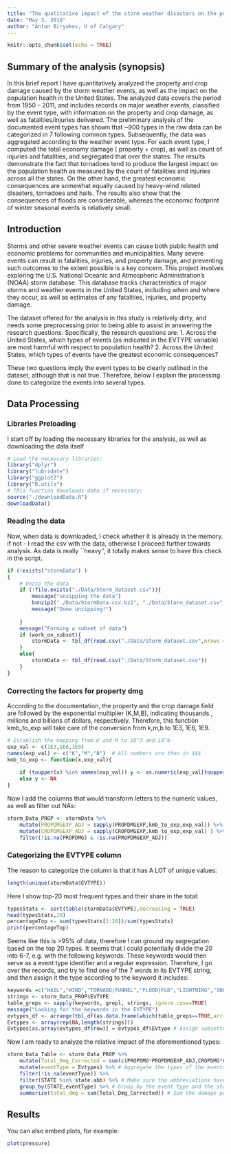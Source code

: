 ```yaml
---
title: "The qualitative impact of the storm weather disasters on the population health and economic consequences in the US "
date: "May 3, 2016"
author: "Anton Biryukov, U of Calgary"
---
```


```r
knitr::opts_chunk$set(echo = TRUE)
```

## Summary of the analysis (synopsis)

In this brief report I have quantitatively analyzed the property and crop damage caused by the storm weather events, as well as the impact on the population health in the United States. The analyzed data covers the period from 1950 -- 2011, and includes records on major weather events, classified by the event type, with information on the property and crop damage, as well as fatalities/injuries delivered. The preliminary analysis of the documented event types has shown that ~900 types in the raw data can be categorized in 7 following common types. Subsequently, the data was aggregated according to the weather event type. For each event type, I computed the total economy damage ( property + crop), as well as count of injuries and fatalities, and segregated that over the states. The results demonstrate the fact that tornadoes tend to produce the largest impact on the population health as measured by the count of fatalities and injuries across all the states. On the other hand, the greatest economic consequences are somewhat equally caused by heavy-wind related disasters, tornadoes and hails. The results also show that the consequences of floods are considerable, whereas the economic footprint of winter seasonal events is relatively small.

## Introduction

Storms and other severe weather events can cause both public health and economic problems for communities and municipalities. Many severe events can result in fatalities, injuries, and property damage, and preventing such outcomes to the extent possible is a key concern. This project involves exploring the U.S. National Oceanic and Atmospheric Administration's (NOAA) storm database. This database tracks characteristics of major storms and weather events in the United States, including when and where they occur, as well as estimates of any fatalities, injuries, and property damage.

The dataset offered for the analysis in this study is relatively dirty, and needs some preprocessing prior to being able to assist in answering the research questions. Specifically, the research questions are:
1. Across the United States, which types of events (as indicated in the EVTYPE variable) are most harmful with respect to population health?
2. Across the United States, which types of events have the greatest economic consequences?

These two questions imply the event types to be clearly outlined in the dataset, although that is not true. Therefore, below I explain the processing done to categorize the events into several types.

## Data Processing
### Libraries Preloading
I start off by loading the necessary libraries for the analysis, as well as downloading the data itself
```r
# Load the necessary libraries:
library("dplyr")
library("lubridate")
library("ggplot2")
library("R.utils")
# This function downloads data if necessary:
source("./downloadData.R")
downloadData()
```
### Reading the data
Now, when data is downloaded, I check whether it is already in the memory. if not - I read the csv with the data, otherwise I proceed further towards analysis. As data is really ``heavy'', it totally makes sense to have this check in the script.
```r
if (!exists("stormData") )
{
    # Unzip the data
    if (!file.exists("./Data/Storm_dataset.csv")){
        message("unzipping the data")
        bunzip2("./Data/StormData.csv.bz2", "./Data/Storm_dataset.csv", remove = FALSE, skip = TRUE)
        message("Done unzipping!")
        
    }
    message("Forming a subset of data")
    if (work_on_subset){
        stormData <- tbl_df(read.csv("./Data/Storm_dataset.csv",nrows = n_row))
    }
    else{
        stormData <- tbl_df(read.csv("./Data/Storm_dataset.csv"))
    }
}
```
### Correcting the factors for property dmg
According to the documentation, the property and the crop damage field are followed by the exponential multiplier (K,M,B), indicating thousands , millions and billions of dollars, respectively. Therefore, this function kmb_to_exp will take care of the conversion from k,m,b to 1E3, 1E6, 1E9.

```r
# Establish the mapping from K and M to 10^3 and 10^6
exp_val <- c(1E3,1E6,1E9)
names(exp_val) <- c("K","M","B")  # All numbers are then in $$$
kmb_to_exp <- function(x,exp_val){
    
    if (toupper(x) %in% names(exp_val)) y <- as.numeric(exp_val[toupper(x)])
    else y <- NA
}    

```

Now I add the columns that would transform letters to the numeric values, as well as filter out NAs:

```r
storm_Data_PROP <- stormData %>%
    mutate(PROPDMGEXP_ADJ = sapply(PROPDMGEXP,kmb_to_exp,exp_val)) %>%
    mutate(CROPDMGEXP_ADJ = sapply(CROPDMGEXP,kmb_to_exp,exp_val) ) %>%
    filter(!is.na(PROPDMG) & !is.na(PROPDMGEXP_ADJ))

```
### Categorizing the EVTYPE column
The reason to categorize the column is that it has A LOT of unique values:
```r
length(unique(stormData$EVTYPE))
```
Here I show top-20 most frequent types and their share in the total:
```r
typesStats <- sort(table(stormData$EVTYPE),decreasing = TRUE)
head(typesStats,20)
percentageTop <- sum(typesStats[1:20])/sum(typesStats)
print(percentageTop)
```
Seems like this is >95% of data, therefore I can ground my segregation based on the top 20 types. It seems that I could potentially divide the 20 into 6-7, e.g. with the following keywords. These keywords would then serve as a event type identifier and a regular expression. Therefore, I go over the records, and try to find one of the 7 words in its EVTYPE string, and then assign it the type according to the keyword it includes:
```r
keywords =c("HAIL","WIND","TORNADO|FUNNEL","FLOOD|FLD","LIGHTNING","SNOW|WINTER|ICE","RAIN|WATER")
strings <- storm_Data_PROP$EVTYPE
table_greps <- sapply(keywords, grepl, strings, ignore.case=TRUE)
message("Looking for the keywords in the EVTYPE")
evtypes_df <- arrange(tbl_df(as.data.frame(which(table_greps==TRUE,arr.ind = TRUE ))),row) %>% mutate(EVtype = keywords[col])
Evtypes <- array(rep(NA,length(strings)))
Evtypes[as.array(evtypes_df$row)] = evtypes_df$EVtype # Assign subsetted event type according to the row number
```
Now I am ready to analyze the relative impact of the aforementioned types:

```r
storm_Data_Table <- storm_Data_PROP %>%
    mutate(Total_Dmg_Corrected = sum(c(PROPDMG*PROPDMGEXP_ADJ,CROPDMG*CROPDMGEXP_ADJ),na.rm=TRUE)) %>% # Apply the exp correction and sum the impact
    mutate(eventType = Evtypes) %>% # Aggregate the types of the events into 7 subtypes
    filter(!is.na(eventType)) %>%
    filter(STATE %in% state.abb) %>% # Make sure the abbreviations have the states as listed in state.abb
    group_by(STATE,eventType) %>% # Group by the event type and the state
    summarize(total_dmg = sum(Total_Dmg_Corrected)) # Sum the damage per event type
```







## Results

You can also embed plots, for example:

```r
plot(pressure)
```

